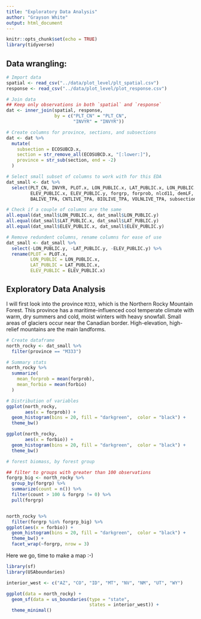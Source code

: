 ```yaml
---
title: "Exploratory Data Analysis"
author: "Grayson White"
output: html_document
---
```


```r
knitr::opts_chunk$set(echo = TRUE)
library(tidyverse)
```


## Data wrangling:
```r
# Import data
spatial <- read_csv("../data/plot_level/plt_spatial.csv")
response <- read_csv("../data/plot_level/plot_response.csv")

# Join data
## Keep only observations in both `spatial` and `response`
dat <- inner_join(spatial, response, 
                  by = c("PLT_CN" = "PLT_CN",
                         "INVYR" = "INVYR"))

# Create columns for province, sections, and subsections
dat <- dat %>%
  mutate(
    subsection = ECOSUBCD.x,
    section = str_remove_all(ECOSUBCD.x, "[:lower:]"),
    province = str_sub(section, end = -2)
  )

# Select small subset of columns to work with for this EDA
dat_small <- dat %>%
  select(PLT_CN, INVYR, PLOT.x, LON_PUBLIC.x, LAT_PUBLIC.x, LON_PUBLIC.y, LAT_PUBLIC.y,
         ELEV_PUBLIC.x, ELEV_PUBLIC.y, forgrp, forprob, nlcd11, demLF, evtLF, forbio,
         BALIVE_TPA, CNTLIVE_TPA, BIOLIVE_TPA, VOLNLIVE_TPA, subsection, section, province)

# Check if a couple of columns are the same
all.equal(dat_small$LON_PUBLIC.x, dat_small$LON_PUBLIC.y)
all.equal(dat_small$LAT_PUBLIC.x, dat_small$LAT_PUBLIC.y)
all.equal(dat_small$ELEV_PUBLIC.x, dat_small$ELEV_PUBLIC.y)

# Remove redundent columns, rename columns for ease of use
dat_small <- dat_small %>%
  select(-LON_PUBLIC.y, -LAT_PUBLIC.y, -ELEV_PUBLIC.y) %>%
  rename(PLOT = PLOT.x,
         LON_PUBLIC = LON_PUBLIC.x,
         LAT_PUBLIC = LAT_PUBLIC.x,
         ELEV_PUBLIC = ELEV_PUBLIC.x)
```


## Exploratory Data Analysis

I will first look into the province `M333`, which is the Northern Rocky Mountain Forest. This province has a maritime-influenced cool temperate climate with warm, dry summers and cold, moist winters with heavy snowfall. Small areas of glaciers occur near the Canadian border. High-elevation, high-relief mountains are the main landforms.

```r
# Create dataframe
north_rocky <- dat_small %>%
  filter(province == "M333")

# Summary stats
north_rocky %>%
  summarize(
    mean_forprob = mean(forprob),
    mean_forbio = mean(forbio)
  )

# Distribution of variables
ggplot(north_rocky,
       aes(x = forprob)) +
  geom_histogram(bins = 20, fill = "darkgreen",  color = "black") +
  theme_bw()

ggplot(north_rocky,
       aes(x = forbio)) +
  geom_histogram(bins = 20, fill = "darkgreen",  color = "black") +
  theme_bw()

# forest biomass, by forest group

## filter to groups with greater than 100 observations
forgrp_big <- north_rocky %>%
  group_by(forgrp) %>%
  summarize(count = n()) %>%
  filter(count > 100 & forgrp != 0) %>%
  pull(forgrp)


north_rocky %>%
  filter(forgrp %in% forgrp_big) %>%
ggplot(aes(x = forbio)) +
  geom_histogram(bins = 20, fill = "darkgreen",  color = "black") +
  theme_bw() +
  facet_wrap(~forgrp, nrow = 3)
```


Here we go, time to make a map :-)

```r
library(sf)
library(USAboundaries)

interior_west <- c("AZ", "CO", "ID", "MT", "NV", "NM", "UT", "WY")

ggplot(data = north_rocky) +
  geom_sf(data = us_boundaries(type = "state",
                               states = interior_west)) +
  theme_minimal()
```

